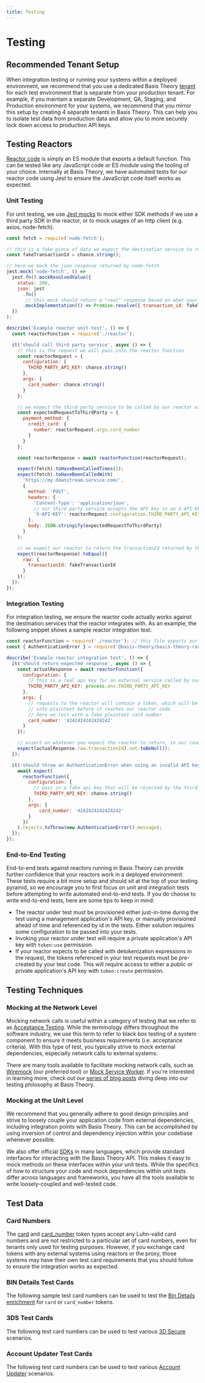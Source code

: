 ```yaml
---
title: Testing
---
```



# Testing

## Recommended Tenant Setup

When integration testing or running your systems within a deployed environment, we recommend that you use a
dedicated Basis Theory [tenant](/docs/concepts/access-controls#what-are-tenants) for each
test environment that is separate from your production tenant. For example, if you maintain a separate Development,
QA, Staging, and Production environment for your systems, we recommend that you mirror this setup by creating 4 separate tenants in Basis Theory.
This can help you to isolate test data from production data and allow you to more securely lock down access to production API keys.

## Testing Reactors

[Reactor code](/docs/api/reactors#reactor-code) is simply an ES module that exports a default function.
This can be tested like any JavaScript code or ES module using the tooling of your choice.
Internally at Basis Theory, we have automated tests for our reactor code using Jest to ensure the JavaScript code itself works as expected.

### Unit Testing

For unit testing, we use [Jest mocks](https://jestjs.io/docs/manual-mocks) to mock either SDK methods if we use a third party SDK in the reactor,
or to mock usages of an http client (e.g. axios, node-fetch).

```javascript
const fetch = require('node-fetch');

// this is a fake piece of data we expect the destination service to return
const fakeTransactionId = chance.string();

// here we mock the json response returned by node-fetch
jest.mock('node-fetch', () =>
  jest.fn().mockResolvedValue({
    status: 200,
    json: jest
      .fn()
       // this mock should return a "real" response based on what your mocked service normally returns
      .mockImplementation(() => Promise.resolve({ transaction_id: fakeTransactionId }))
  })
);

describe('Example reactor unit test', () => {
  const reactorFunction = require('./reactor');

  it('should call third party service', async () => {
    // this is the request we will pass into the reactor function
    const reactorRequest = {
      configuration: {
        THIRD_PARTY_API_KEY: chance.string()
      },
      args: {
        card_number: chance.string()
      }
    };

    // we expect the third party service to be called by our reactor with this payload
    const expectedRequestToThirdParty = {
      payment_method: {
        credit_card: {
          number: reactorRequest.args.card_number
        }
      }
    };

    const reactorResponse = await reactorFunction(reactorRequest);

    expect(fetch).toHaveBeenCalledTimes(1);
    expect(fetch).toHaveBeenCalledWith(
      'https://my.downstream.service.com/',
      {
        method: 'POST',
        headers: {
          'Content-Type': 'application/json',
          // our third party service accepts the API key in an X-API-KEY header
          'X-API-KEY': reactorRequest.configuration.THIRD_PARTY_API_KEY
        },
        body: JSON.stringify(expectedRequestToThirdParty)
      }
    );

    // we expect our reactor to return the transactionId returned by the third party service
    expect(reactorResponse).toEqual({
      raw: {
        transactionId: fakeTransactionId
      }
    });
  });
});
```

### Integration Testing

For integration testing, we ensure the reactor code actually works against the destination services that the reactor integrates with.
As an example, the following snippet shows a sample reactor integration test:

```javascript
const reactorFunction = require('./reactor'); // this file exports our reactor function as an ES module
const { AuthenticationError } = require('@basis-theory/basis-theory-reactor-formulas-sdk-js');

describe('Example reactor integration test', () => {
  it('should return expected response', async () => {
    const actualResponse = await reactorFunction({
      configuration: {
        // this is a real api key for an external service called by our reactor
        THIRD_PARTY_API_KEY: process.env.THIRD_PARTY_API_KEY
      },
      args: {
        // requests to the reactor will contain a token, which will be detokenized
        // into plaintext before it reaches our reactor code
        // here we test with a fake plaintext card number
        card_number: '4242424242424242'
      }
    });

    // assert on whatever you expect the reactor to return, in our case we expect a transactionId to be returned
    expect(actualResponse.raw.transactionId).not.toBeNull();
  });

  it('should throw an AuthenticationError when using an invalid API key', async () => {
    await expect(
      reactorFunction({
        configuration: {
          // pass in a fake api key that will be rejected by the third party service
          THIRD_PARTY_API_KEY: chance.string()
        },
        args: {
            card_number: '4242424242424242'
        }
      })
    ).rejects.toThrow(new AuthenticationError().message);
  });
});
```

### End-to-End Testing

End-to-end tests against reactors running in Basis Theory can provide further confidence that your reactors work in a deployed environment.
These tests require a bit more setup and should sit at the top of your testing pyramid, so we encourage you to first focus on unit and integration tests
before attempting to write automated end-to-end tests. If you do choose to write end-to-end tests, here are some tips to keep in mind:

- The reactor under test must be provisioned either just-in-time during the test using a management application's API key,
or manually provisioned ahead of time and referenced by id in the tests. Either solution requires some configuration to be passed into your tests.
- Invoking your reactor under test will require a private application's API key with `token:use` permission.
- If your reactor expects to be called with detokenization expressions in the request,
the tokens referenced in your test requests must be pre-created by your test code.
This will require access to either a public or private application's API key with `token:create` permission.

## Testing Techniques

### Mocking at the Network Level

Mocking network calls is useful within a category of testing that we refer to as [Acceptance Testing](https://blog.basistheory.com/api-acceptance-integration-testing).
While the terminology differs throughout the software industry, we use this term to refer to black box testing
of a system component to ensure it meets business requirements (i.e. acceptance criteria). With this type of test,
you typically strive to mock external dependencies, especially network calls to external systems.

There are many tools available to facilitate mocking network calls, such as [Wiremock](https://wiremock.org/) (our preferred tool) or
[Mock Service Worker](https://mswjs.io/). If you're interested in learning more, check out our
[series of blog posts](https://blog.basistheory.com/testing-layers-and-principles)
diving deep into our testing philosophy at Basis Theory.

### Mocking at the Unit Level

We recommend that you generally adhere to good design principles and strive to loosely couple your application code from external dependencies,
including integration points with Basis Theory. This can be accomplished by using inversion of control and dependency injection
within your codebase whenever possible.

We also offer official [SDKs](/docs/sdks) in many languages, which provide standard interfaces for interacting with the Basis Theory API.
This makes it easy to mock methods on these interfaces within your unit tests. While the specifics of how to structure your code and
mock dependencies within unit tests differ across languages and frameworks, you have all the tools available to write loosely-coupled and
well-tested code.

## Test Data

### Card Numbers

The [card](/docs/api/tokens/token-types#card) and [card_number](/docs/api/tokens/token-types#card-number) token types accept
any Luhn-valid card numbers and are not restricted to a particular set of card numbers, even for tenants only used for testing purposes.
However, if you exchange card tokens with any external systems using reactors or the proxy, those systems may have
their own test card requirements that you should follow to ensure the integration works as expected.

### BIN Details Test Cards

The following sample test card numbers can be used to test the [Bin Details enrichment](/docs/api/tokens/token-enrichments#bin-details) for `card` or `card_number` tokens.

<BinDetailsTestCards />

### 3DS Test Cards

The following test card numbers can be used to test various [3D Secure](/docs/api/3ds/sessions) scenarios.

<ThreeDSTestCards />

### Account Updater Test Cards

The following test card numbers can be used to test various [Account Updater](/docs/api/account-updater) scenarios.

<AccountUpdaterTestCards />

